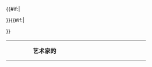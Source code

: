 <noinclude><table class="wikitable"></noinclude><tr>
<td>{{{1}}}</td>
<td>{{{2}}}</td>{{#if:{{{color|}}}|
<td>{{Infobox album/color|{{{1}}}}}</td>}}{{#if:{{{link|}}}|
<td>{{Infobox album/link|{{{1}}}}}</td>}}
<td style="padding:0"><div class="infobox" style="border:0;margin:0.4em;padding:0 0.2em;width:18.8em;background:{{Infobox album/color|{{{1}}}}}">'''艺术家的{{Infobox album/link|{{{1}}}}}'''</div></td>
</tr><noinclude></table></noinclude>